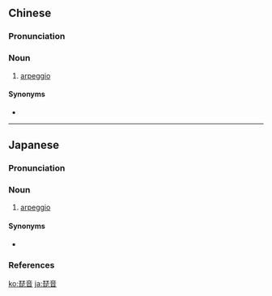 ==Chinese==
{{zh-forms}}

===Pronunciation===
{{zh-pron
|m=píyīn
|cat=n
}}

===Noun===
{{zh-noun}}

# {{label|zh|music}} [[arpeggio]]

====Synonyms====
* {{zh-l|琶音}}

----

==Japanese==
{{wikipedia|lang=ja}}
{{ja-kanjitab|び|おん|yomi=o}}

===Pronunciation===
{{ja-pron|yomi=goon|びおん|acc=0|acc_ref=DJR}}

===Noun===
{{ja-noun|びおん}}

# {{lb|ja|music|sort=ひおん'}} [[arpeggio]]

====Synonyms====
* {{ja-r|アルペッジョ}}

===References===
<references/>

[[ko:琵音]]
[[ja:琵音]]